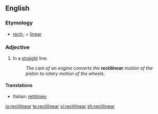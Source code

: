 ==English==

===Etymology===
*[[recti-]] + [[linear]]

===Adjective===
{{en-adj}}

#In a [[straight]] line.
#:''The cam of an engine converts the '''rectilinear''' motion of the piston to rotary motion of the wheels.''

====Translations====
{{top}}
*Italian: [[rettilineo]]
{{mid}}

{{bottom}}

[[io:rectilinear]]
[[te:rectilinear]]
[[vi:rectilinear]]
[[zh:rectilinear]]